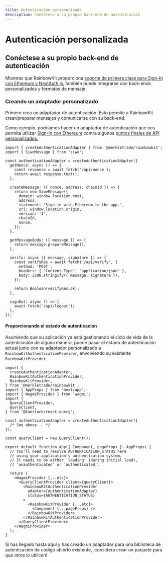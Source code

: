```yaml
---
title: Autenticación personalizada
description: Conéctese a su propio back-end de autenticación
---
```


# Autenticación personalizada

## Conéctese a su propio back-end de autenticación

Mientras que RainbowKit proporciona [soporte de primera clase para Sign-In con Ethereum y NextAuth.js,](/docs/authentication#set-up-sign-in-with-ethereum-and-nextauthjs) también puede integrarse con back-ends personalizados y formatos de mensaje.

### Creando un adaptador personalizado

Primero crea un adaptador de autenticación. Esto permite a RainbowKit crear/preparar mensajes y comunicarse con su back-end.

Como ejemplo, podríamos hacer un adaptador de autenticación que nos permita utilizar [Sign-In con Ethereum](https://login.xyz) contra algunos [puntos finales de API personalizados.](https://wagmi.sh/examples/sign-in-with-ethereum)

```tsx
import { createAuthenticationAdapter } from '@merkletrade/rainbowkit';
import { SiweMessage } from 'siwe';

const authenticationAdapter = createAuthenticationAdapter({
  getNonce: async () => {
    const response = await fetch('/api/nonce');
    return await response.text();
  },

  createMessage: ({ nonce, address, chainId }) => {
    return new SiweMessage({
      domain: window.location.host,
      address,
      statement: 'Sign in with Ethereum to the app.',
      uri: window.location.origin,
      version: '1',
      chainId,
      nonce,
    });
  },

  getMessageBody: ({ message }) => {
    return message.prepareMessage();
  },

  verify: async ({ message, signature }) => {
    const verifyRes = await fetch('/api/verify', {
      method: 'POST',
      headers: { 'Content-Type': 'application/json' },
      body: JSON.stringify({ message, signature }),
    });

    return Boolean(verifyRes.ok);
  },

  signOut: async () => {
    await fetch('/api/logout');
  },
});
```

#### Proporcionando el estado de autenticación

Asumiendo que su aplicación ya está gestionando el ciclo de vida de la autenticación de alguna manera, puede pasar el estado de autenticación actual junto con su adaptador personalizado a `RainbowKitAuthenticationProvider`, envolviendo su existente `RainbowKitProvider`.

```tsx
import {
  createAuthenticationAdapter,
  RainbowKitAuthenticationProvider,
  RainbowKitProvider,
} from '@merkletrade/rainbowkit';
import { AppProps } from 'next/app';
import { WagmiProvider } from 'wagmi';
import {
  QueryClientProvider,
  QueryClient,
} from "@tanstack/react-query";

const authenticationAdapter = createAuthenticationAdapter({
  /* See above... */
});

const queryClient = new QueryClient();

export default function App({ Component, pageProps }: AppProps) {
  // You'll need to resolve AUTHENTICATION_STATUS here
  // using your application's authentication system.
  // It needs to be either 'loading' (during initial load),
  // 'unauthenticated' or 'authenticated'.

  return (
    <WagmiProvider {...etc}>
      <QueryClientProvider client={queryClient}>
        <RainbowKitAuthenticationProvider
          adapter={authenticationAdapter}
          status={AUTHENTICATION_STATUS}
        >
          <RainbowKitProvider {...etc}>
            <Component {...pageProps} />
          </RainbowKitProvider>
        </RainbowKitAuthenticationProvider>
      </QueryClientProvider>
    </WagmiProvider>
  );
}
```

Si has llegado hasta aquí y has creado un adaptador para una biblioteca de autenticación de código abierto existente, ¡considera crear un paquete para que otros lo utilicen!
